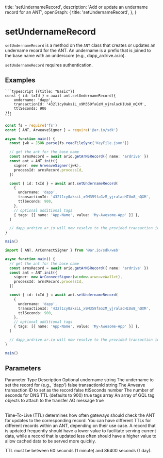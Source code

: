
  title: 'setUndernameRecord',
  description: 'Add or update an undername record for an ANT',
  openGraph: {
    title: 'setUndernameRecord',
  },
}

# setUndernameRecord

`setUndernameRecord` is a method on the `ANT` class that creates or updates an undername record for the ANT. An undername is a prefix that is joined to the base name with an underscore (e.g., dapp_ardrive.ar.io).

`setUndernameRecord` requires authentication.

## Examples

<CodeGroup title="setUndernameRecord">

    ```typescript {{title: "Basic"}}
    const { id: txId } = await ant.setUndernameRecord({
        undername: 'dapp',
        transactionId: '432l1cy0aksiL_x9M359faGzM_yjralacHIUo8_nQXM',
        ttlSeconds: 900
    });
    ```

```typescript {{title: "NodeJS"}}
const fs = require('fs')
const { ANT, ArweaveSigner } = require('@ar.io/sdk')

async function main() {
  const jwk = JSON.parse(fs.readFileSync('KeyFile.json'))

  // get the ant for the base name
  const arnsRecord = await ario.getArNSRecord({ name: 'ardrive' })
  const ant = ANT.init({
    signer: new ArweaveSigner(jwk),
    processId: arnsRecord.processId,
  })

  const { id: txId } = await ant.setUndernameRecord(
    {
      undername: 'dapp',
      transactionId: '432l1cy0aksiL_x9M359faGzM_yjralacHIUo8_nQXM',
      ttlSeconds: 900,
    },
    // optional additional tags
    { tags: [{ name: 'App-Name', value: 'My-Awesome-App' }] },
  )

  // dapp_ardrive.ar.io will now resolve to the provided transaction id
}

main()
```

```typescript {{ title: 'Web' }}
import { ANT, ArConnectSigner } from '@ar.io/sdk/web'

async function main() {
  // get the ant for the base name
  const arnsRecord = await ario.getArNSRecord({ name: 'ardrive' })
  const ant = ANT.init({
    signer: new ArConnectSigner(window.arweaveWallet),
    processId: arnsRecord.processId,
  })

  const { id: txId } = await ant.setUndernameRecord(
    {
      undername: 'dapp',
      transactionId: '432l1cy0aksiL_x9M359faGzM_yjralacHIUo8_nQXM',
      ttlSeconds: 900,
    },
    // optional additional tags
    { tags: [{ name: 'App-Name', value: 'My-Awesome-App' }] },
  )

  // dapp_ardrive.ar.io will now resolve to the provided transaction id
}

main()
```

</CodeGroup>

## Parameters

<Table>
  <Table.Head>
    <Table.Row>
      <Table.Header>Parameter</Table.Header>
      <Table.Header>Type</Table.Header>
      <Table.Header>Description</Table.Header>
      <Table.Header>Optional</Table.Header>
    </Table.Row>
  </Table.Head>
  <Table.Body>
    <Table.Row>
      <Table.Cell className="font-semibold">undername</Table.Cell>
      <Table.Cell>string</Table.Cell>
      <Table.Cell>
        The undername to set the record for (e.g., 'dapp')
      </Table.Cell>
      <Table.Cell>false</Table.Cell>
    </Table.Row>
    <Table.Row>
      <Table.Cell className="font-semibold">transactionId</Table.Cell>
      <Table.Cell>string</Table.Cell>
      <Table.Cell>The Arweave transaction ID to set as the record</Table.Cell>
      <Table.Cell>false</Table.Cell>
    </Table.Row>
    <Table.Row>
      <Table.Cell className="font-semibold">ttlSeconds</Table.Cell>
      <Table.Cell>number</Table.Cell>
      <Table.Cell>
        The number of seconds for DNS TTL (defaults to 900)
      </Table.Cell>
      <Table.Cell>true</Table.Cell>
    </Table.Row>
    <Table.Row>
      <Table.Cell className="font-semibold">tags</Table.Cell>
      <Table.Cell>array</Table.Cell>
      <Table.Cell>
        An array of GQL tag objects to attach to the transfer AO message
      </Table.Cell>
      <Table.Cell>true</Table.Cell>
    </Table.Row>
  </Table.Body>
</Table>

<Tip title="TTL">
  Time-To-Live (TTL) determines how often gateways should check the ANT for updates to the corresponding record. You can have different TTLs for different records within an ANT, depending on their use case. A record that is updated frequently should have a lower
  value to facilitate serving current data, while a record that is updated less
  often should have a higher value to allow cached data to be served more
  quickly.

TTL must be between 60 seconds (1 minute) and 86400 seconds (1 day).

</Tip>

